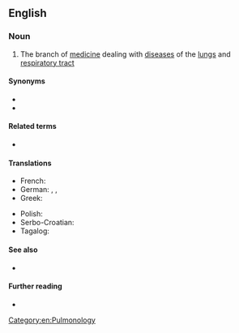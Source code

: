 ==English==

===Noun===
{{en-noun|-}}

# {{lb|en|medicine}} The branch of [[medicine]] dealing with [[disease]]s of the [[lungs]] and [[respiratory tract]]

====Synonyms====
* {{l|en|pneumology}}
* {{l|en|pneumonology}}

====Related terms====
* {{l|en|pulmonologist}}

====Translations====
{{trans-top|the branch of medicine dealing with diseases of the lungs and respiratory tract}}
* French: {{t+|fr|pneumologie|f}}
* German: {{t+|de|Pulmonologie|f}}, {{t+|de|Pulmologie|f}}, {{t+|de|Pneumologie|f}}
* Greek: {{t+|el|πνευμονολογία|f}}
{{trans-mid}}
* Polish: {{t+|pl|pulmonologia|f}}
* Serbo-Croatian: {{t+|sh|pulmologija|f}}
* Tagalog: {{t|tl|palabagaan}}
{{trans-bottom}}

====See also====
* {{l|en|respirologist}}

====Further reading====
* {{pedialite}}

[[Category:en:Pulmonology]]